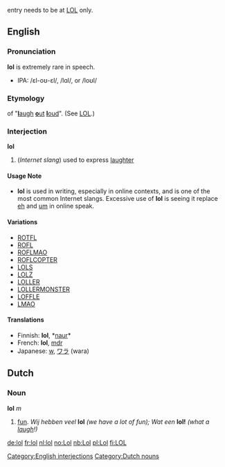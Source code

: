 {{rfc}} entry needs to be at [[LOL]] only.

==English==

===Pronunciation===
'''lol''' is extremely rare in speech.  
* IPA: /&#603;l-o&#650;-&#603;l/, /l&#593;l/, or /lo&#650;l/

===Etymology===
{{initialism}} of "[[laugh|'''l'''augh]] [[out|'''o'''ut]] [[loud|'''l'''oud]]".  (See [[LOL]].)

===Interjection===
[[Category:English interjections]]
'''lol''' 

#(''Internet slang'') used to express [[laughter]]

====Usage Note====
*'''lol''' is used in writing, especially in online contexts, and is one of the most common Internet slangs. Excessive use of '''lol''' is seeing it replace [[eh]] and [[um]] in online speak.

====Variations====
*[[ROTFL]]
*[[ROFL]]
*[[ROFLMAO]]
*[[ROFLCOPTER]]
*[[LOLS]]
*[[LOLZ]]
*[[LOLLER]]
*[[LOLLERMONSTER]]
*[[LOFFLE]]
*[[LMAO]]

====Translations====
*Finnish: '''lol''', *[[naur]]*
*French: '''lol''', [[mdr]]
*Japanese: [[w]], [[ワラ]] (wara)

==Dutch==
===Noun===
[[Category:Dutch nouns]]
'''lol''' ''m''

#[[fun]]. ''Wij hebben veel'' '''lol''' ''(we have a lot of fun); Wat een'' '''lol!''' ''(what a [[laugh]]!)''

[[de:lol]]
[[fr:lol]]
[[nl:lol]]
[[no:Lol]]
[[nb:Lol]]
[[pl:Lol]]
[[fi:LOL]]